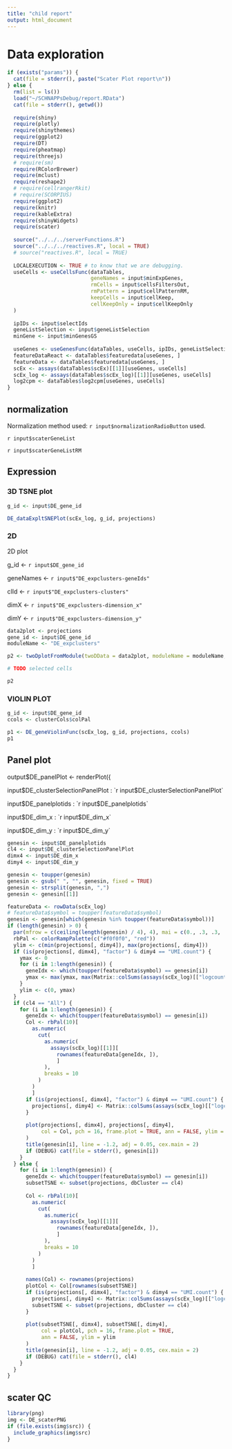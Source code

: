 ```yaml
---
title: "child report"
output: html_document
---
```


# Data exploration

```r
if (exists("params")) {
  cat(file = stderr(), paste("Scater Plot report\n"))
} else {
  rm(list = ls())
  load("~/SCHNAPPsDebug/report.RData")
  cat(file = stderr(), getwd())
  
  require(shiny)
  require(plotly)
  require(shinythemes)
  require(ggplot2)
  require(DT)
  require(pheatmap)
  require(threejs)
  # require(sm)
  require(RColorBrewer)
  require(mclust)
  require(reshape2)
  # require(cellrangerRkit)
  # require(SCORPIUS)
  require(ggplot2)
  require(knitr)
  require(kableExtra)
  require(shinyWidgets)
  require(scater)
  
  source("../../../serverFunctions.R")
  source("../../../reactives.R", local = TRUE)
  # source("reactives.R", local = TRUE)
  
  LOCALEXECUTION <- TRUE # to know that we are debugging.
  useCells <- useCellsFunc(dataTables,
                           geneNames = input$minExpGenes,
                           rmCells = input$cellsFiltersOut,
                           rmPattern = input$cellPatternRM,
                           keepCells = input$cellKeep,
                           cellKeepOnly = input$cellKeepOnly
  )
  
  ipIDs <- input$selectIds
  geneListSelection <- input$geneListSelection
  minGene <- input$minGenesGS
  
  useGenes <- useGenesFunc(dataTables, useCells, ipIDs, geneListSelection, minGene)
  featureDataReact <- dataTables$featuredata[useGenes, ]
  featureData <- dataTables$featuredata[useGenes, ]
  scEx <- assays(dataTables$scEx)[[1]][useGenes, useCells]
  scEx_log <- assays(dataTables$scEx_log)[[1]][useGenes, useCells]
  log2cpm <- dataTables$log2cpm[useGenes, useCells]
}
```


## normalization

Normalization method used: `r input$normalizationRadioButton` used.


`r input$scaterGeneList`

`r input$scaterGeneListRM`


## Expression

### 3D TSNE plot

```r

g_id <- input$DE_gene_id

DE_dataExpltSNEPlot(scEx_log, g_id, projections)
```


### 2D 

2D plot 

g_id <- `r input$DE_gene_id`

geneNames <- `r input$"DE_expclusters-geneIds"`

clId <- `r input$"DE_expclusters-clusters"`

dimX <- `r input$"DE_expclusters-dimension_x"`

dimY <- `r input$"DE_expclusters-dimension_y"`


```r

data2plot <- projections
gene_id <- input$DE_gene_id
moduleName <- "DE_expclusters"

p2 <- twoDplotFromModule(twoDData = data2plot, moduleName = moduleName, input = input, projections = projections, g_id = gene_id)

# TODO selected cells

p2
```



### VIOLIN PLOT 

```r

g_id <- input$DE_gene_id
ccols <- clusterCols$colPal

p1 <- DE_geneViolinFunc(scEx_log, g_id, projections, ccols)
p1
```

## Panel plot
output$DE_panelPlot <- renderPlot({

input$DE_clusterSelectionPanelPlot : `r input$DE_clusterSelectionPanelPlot`

input$DE_panelplotids : `r input$DE_panelplotids`

input$DE_dim_x : `r input$DE_dim_x`

input$DE_dim_y : `r input$DE_dim_y`

```r

genesin <- input$DE_panelplotids
cl4 <- input$DE_clusterSelectionPanelPlot
dimx4 <- input$DE_dim_x
dimy4 <- input$DE_dim_y

genesin <- toupper(genesin)
genesin <- gsub(" ", "", genesin, fixed = TRUE)
genesin <- strsplit(genesin, ",")
genesin <- genesin[[1]]

featureData <- rowData(scEx_log)
# featureData$symbol = toupper(featureData$symbol)
genesin <- genesin[which(genesin %in% toupper(featureData$symbol))]
if (length(genesin) > 0) {
  par(mfrow = c(ceiling(length(genesin) / 4), 4), mai = c(0., .3, .3, .3))
  rbPal <- colorRampPalette(c("#f0f0f0", "red"))
  ylim <- c(min(projections[, dimy4]), max(projections[, dimy4]))
  if (is(projections[, dimx4], "factor") & dimy4 == "UMI.count") {
    ymax <- 0
    for (i in 1:length(genesin)) {
      geneIdx <- which(toupper(featureData$symbol) == genesin[i])
      ymax <- max(ymax, max(Matrix::colSums(assays(scEx_log)[["logcounts"]][geneIdx, , drop = FALSE])))
    }
    ylim <- c(0, ymax)
  }
  if (cl4 == "All") {
    for (i in 1:length(genesin)) {
      geneIdx <- which(toupper(featureData$symbol) == genesin[i])
      Col <- rbPal(10)[
        as.numeric(
          cut(
            as.numeric(
              assays(scEx_log)[[1]][
                rownames(featureData[geneIdx, ]),
                ]
            ),
            breaks = 10
          )
        )
        ]
      if (is(projections[, dimx4], "factor") & dimy4 == "UMI.count") {
        projections[, dimy4] <- Matrix::colSums(assays(scEx_log)[["logcounts"]][geneIdx, , drop = FALSE])
      }
      
      plot(projections[, dimx4], projections[, dimy4],
           col = Col, pch = 16, frame.plot = TRUE, ann = FALSE, ylim = ylim
      )
      title(genesin[i], line = -1.2, adj = 0.05, cex.main = 2)
      if (DEBUG) cat(file = stderr(), genesin[i])
    }
  } else {
    for (i in 1:length(genesin)) {
      geneIdx <- which(toupper(featureData$symbol) == genesin[i])
      subsetTSNE <- subset(projections, dbCluster == cl4)
      
      Col <- rbPal(10)[
        as.numeric(
          cut(
            as.numeric(
              assays(scEx_log)[[1]][
                rownames(featureData[geneIdx, ]),
                ]
            ),
            breaks = 10
          )
        )
        ]
      
      names(Col) <- rownames(projections)
      plotCol <- Col[rownames(subsetTSNE)]
      if (is(projections[, dimx4], "factor") & dimy4 == "UMI.count") {
        projections[, dimy4] <- Matrix::colSums(assays(scEx_log)[["logcounts"]][geneIdx, , drop = FALSE])
        subsetTSNE <- subset(projections, dbCluster == cl4)
      }
      
      plot(subsetTSNE[, dimx4], subsetTSNE[, dimy4],
           col = plotCol, pch = 16, frame.plot = TRUE,
           ann = FALSE, ylim = ylim
      )
      title(genesin[i], line = -1.2, adj = 0.05, cex.main = 2)
      if (DEBUG) cat(file = stderr(), cl4)
    }
  }
}
```



## scater QC

```r
library(png)
img <- DE_scaterPNG
if (file.exists(img$src)) {
  include_graphics(img$src)
}
```



